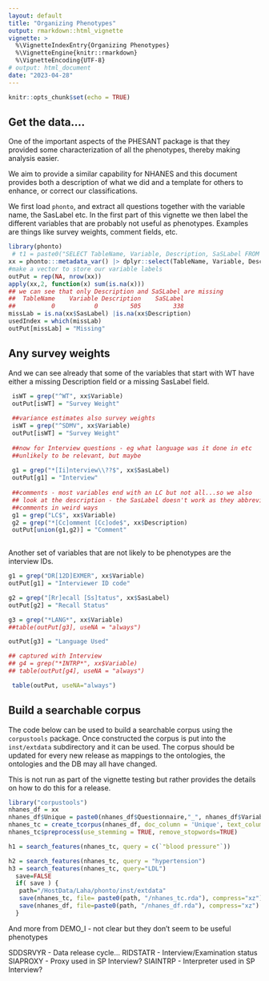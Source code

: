 ```yaml
---
layout: default
title: "Organizing Phenotypes"
output: rmarkdown::html_vignette
vignette: >
  %\VignetteIndexEntry{Organizing Phenotypes}
  %\VignetteEngine{knitr::rmarkdown}
  %\VignetteEncoding{UTF-8}
# output: html_document
date: "2023-04-28"
---
```


```r
knitr::opts_chunk$set(echo = TRUE)
```

## Get the data....
One of the important aspects of the PHESANT package is that they provided some characterization of all the phenotypes, thereby making analysis easier.

We aim to provide a similar capability for NHANES and this document provides both a description of what we did and a template for others to enhance, or correct our classifications.

We first load `phonto`, and extract all questions together with the variable name, the SasLabel etc.  In the first part of this vignette we then label the different variables that are probably not useful as phenotypes.  Examples are things like survey weights, comment fields, etc.

```r
library(phonto)
 # t1 = paste0("SELECT TableName, Variable, Description, SaSLabel FROM ",phonto:::MetadataTable("QuestionnaireVariables"))
xx = phonto:::metadata_var() |> dplyr::select(TableName, Variable, Description, SasLabel)
#make a vector to store our variable labels
outPut = rep(NA, nrow(xx))
apply(xx,2, function(x) sum(is.na(x)))
## we can see that only Description and SaSLabel are missing
##  TableName    Variable Description    SaSLabel
##          0           0         505         338
missLab = is.na(xx$SasLabel) |is.na(xx$Description)
usedIndex = which(missLab)
outPut[missLab] = "Missing"
```

## Any survey weights


And we can see already that some of the variables that start with WT have either a missing Description field or a missing SasLabel field.
```r
 isWT = grep("^WT", xx$Variable)
 outPut[isWT] = "Survey Weight"
 
 ##variance estimates also survey weights
 isWT = grep("^SDMV", xx$Variable)
 outPut[isWT] = "Survey Weight"
 
 ##now for Interview questions - eg what language was it done in etc
 ##unlikely to be relevant, but maybe
 
 g1 = grep("*[Ii]nterview\\??$", xx$SasLabel)
 outPut[g1] = "Interview"
 
 ##comments - most variables end with an LC but not all...so we also
 ## look at the description - the SasLabel doesn't work as they abbreviate
 ##comments in weird ways
 g1 = grep("LC$", xx$Variable)
 g2 = grep("*[Cc]omment [Cc]ode$", xx$Description)
 outPut[union(g1,g2)] = "Comment"
 
```

Another set of variables that are not likely to be phenotypes are the interview IDs.

```r
g1 = grep("DR[12D]EXMER", xx$Variable)
outPut[g1] = "Interviewer ID code"

g2 = grep("[Rr]ecall [Ss]tatus", xx$SasLabel)
outPut[g2] = "Recall Status"

g3 = grep("*LANG*", xx$Variable)
##table(outPut[g3], useNA = "always")

outPut[g3] = "Language Used"

## captured with Interview
## g4 = grep("*INTRP*", xx$Variable)
## table(outPut[g4], useNA = "always")
```


```r
 table(outPut, useNA="always")
```

## Build a searchable corpus

The code below can be used to build a searchable corpus using the `corpustools` package.  Once constructed the corpus is put into the `inst/extdata` subdirectory and it can be used.  The corpus should be updated for every new release as mappings to the ontologies, the ontologies and the DB may all have changed.

This is not run as part of the vignette testing but rather provides the details on how to do this for a release.

```r
library("corpustools")
nhanes_df = xx
nhanes_df$Unique = paste0(nhanes_df$Questionnaire,"_", nhanes_df$Variable)
nhanes_tc = create_tcorpus(nhanes_df, doc_column = 'Unique', text_columns = 'Description')
nhanes_tc$preprocess(use_stemming = TRUE, remove_stopwords=TRUE)

h1 = search_features(nhanes_tc, query = c(`"blood pressure"`))

h2 = search_features(nhanes_tc, query = "hypertension")
h3 = search_features(nhanes_tc, query="LDL")
  save=FALSE
  if( save ) {
   path="/HostData/Laha/phonto/inst/extdata"
   save(nhanes_tc, file= paste0(path, "/nhanes_tc.rda"), compress="xz")
   save(nhanes_df, file=paste0(path, "/nhanes_df.rda"), compress="xz")
  }


```
 And more from DEMO_I - not clear but they don't seem to be useful phenotypes

 SDDSRVYR - Data release cycle...
 RIDSTATR - Interview/Examination status
 SIAPROXY - Proxy used in SP Interview?
 SIAINTRP - Interpreter used in SP Interview?

